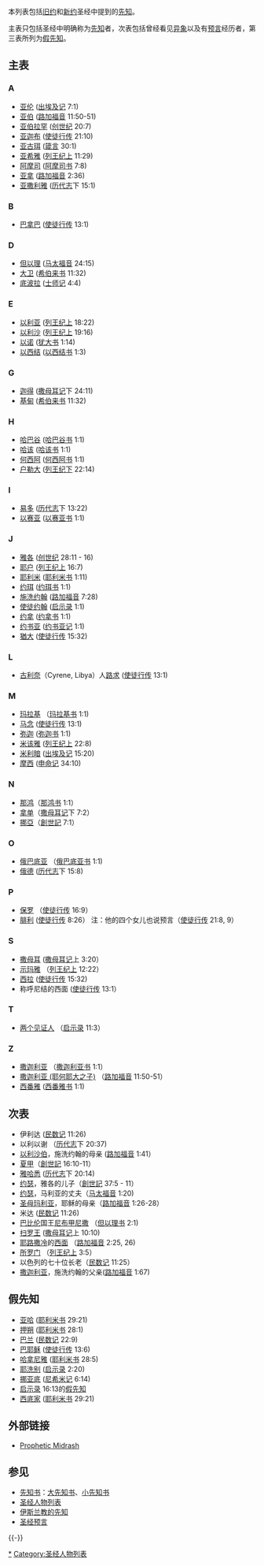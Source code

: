 本列表包括[[旧约|旧约]]和[[新约|新约]]圣经中提到的[[先知|先知]]。

主表只包括圣经中明确称为[[先知|先知]]者，次表包括曾经看见[[异象|异象]]以及有[[圣经预言|预言]]经历者，第三表所列为[[假先知|假先知]]。

==主表==
===A===
*[[亚伦|亚伦]] ([[出埃及记|出埃及记]] 7:1)
*[[亚伯|亚伯]] ([[路加福音|路加福音]] 11:50-51)
*[[亚伯拉罕|亚伯拉罕]] ([[创世纪|创世纪]] 20:7)
*[[亚迦布|亚迦布]] ([[使徒行传|使徒行传]] 21:10)
*[[亚古珥|亚古珥]] ([[箴言|箴言]] 30:1)
*[[亚希雅|亚希雅]] ([[列王纪上|列王纪上]] 11:29)
*[[阿摩司|阿摩司]] ([[阿摩司书|阿摩司书]] 7:8)
*[[亚拿|亚拿]] ([[路加福音|路加福音]] 2:36)
*[[亚撒利雅|亚撒利雅]] ([[历代志|历代志]]下 15:1)

===B===
*[[巴拿巴|巴拿巴]] ([[使徒行传|使徒行传]] 13:1)
===D===
*[[但以理|但以理]] ([[马太福音|马太福音]] 24:15)
*[[大卫|大卫]] ([[希伯来书|希伯来书]] 11:32)
*[[底波拉|底波拉]] ([[士师记|士师记]] 4:4)

===E===
*[[以利亚|以利亚]] ([[列王纪上|列王纪上]] 18:22)
*[[以利沙|以利沙]] ([[列王纪上|列王纪上]] 19:16)
*[[以诺|以诺]] ([[犹大书|犹大书]] 1:14)
*[[以西结|以西结]] ([[以西结书|以西结书]] 1:3)
===G===
*[[迦得|迦得]] ([[撒母耳记|撒母耳记]]下 24:11)
*[[基甸|基甸]] ([[希伯来书|希伯来书]] 11:32)

===H===
*[[哈巴谷书|哈巴谷]] ([[哈巴谷书|哈巴谷书]] 1:1)
*[[哈该|哈该]] ([[哈该书|哈该书]] 1:1)
*[[何西阿|何西阿]] ([[何西阿书|何西阿书]] 1:1)
*[[户勒大|户勒大]] ([[列王纪下|列王纪下]] 22:14)

===I===
*[[易多|易多]] ([[历代志|历代志]]下 13:22)
*[[以赛亚|以赛亚]] ([[以赛亚书|以赛亚书]] 1:1)
===J===
*[[雅各|雅各]] ([[创世纪|创世纪]] 28:11 - 16)
*[[耶户|耶户]] ([[列王纪上|列王纪上]] 16:7)
*[[耶利米|耶利米]] ([[耶利米书|耶利米书]] 1:11)
*[[约珥|约珥]] ([[约珥书|约珥书]] 1:1)
*[[施洗约翰|施洗约翰]] ([[路加福音|路加福音]] 7:28)
*[[使徒约翰|使徒约翰]] ([[启示录|启示录]] 1:1)
*[[约拿|约拿]] ([[约拿书|约拿书]] 1:1)
*[[约书亚|约书亚]] ([[约书亚记|约书亚记]] 1:1)
*[[猶大|猶大]] ([[使徒行传|使徒行传]] 15:32)

===L===
*[[古利奈|古利奈]]（Cyrene, Libya）人[[路求|路求]] ([[使徒行传|使徒行传]] 13:1)
===M===
*[[玛拉基|玛拉基]] （[[玛拉基书|玛拉基书]] 1:1)
*[[马念|马念]] ([[使徒行传|使徒行传]] 13:1)
*[[弥迦|弥迦]] ([[弥迦书|弥迦书]] 1:1)
*[[米该雅|米该雅]] ([[列王纪上|列王纪上]] 22:8)
*[[米利暗|米利暗]] ([[出埃及记|出埃及记]] 15:20)
*[[摩西|摩西]] ([[申命记|申命记]] 34:10)
===N===
*[[那鸿书|那鸿]]（[[那鸿书|那鸿书]] 1:1）
*[[拿单_(先知)|拿单]]（[[撒母耳记|撒母耳记]]下 7:2）
*[[挪亞|挪亞]]（[[創世記|創世記]] 7:1）

===O===
*[[俄巴底亚|俄巴底亚]] （[[俄巴底亚书|俄巴底亚书]] 1:1)
*[[俄德|俄德]] ([[历代志|历代志]]下 15:8)

===P===
*[[保罗|保罗]] （[[使徒行传|使徒行传]] 16:9）
*[[腓利|腓利]] ([[使徒行传|使徒行传]] 8:26） 注：他的四个女儿也说预言（[[使徒行传|使徒行传]] 21:8, 9）
===S===
*[[撒母耳|撒母耳]] ([[撒母耳记|撒母耳记]]上 3:20）
*[[示玛雅|示玛雅]] （[[列王纪上|列王纪上]] 12:22）
*[[西拉|西拉]] ([[使徒行传|使徒行传]] 15:32)
*称呼尼结的西面 ([[使徒行传|使徒行传]] 13:1）
===T===
*[[两个见证人|两个见证人]] （[[启示录|启示录]] 11:3）

===Z===
*[[撒迦利亚|撒迦利亚]] （[[撒迦利亚书|撒迦利亚书]] 1:1）
*[[撒迦利亚_(耶何耶大之子)|撒迦利亚 (耶何耶大之子)]] （[[路加福音|路加福音]] 11:50-51）
*[[西番雅|西番雅]] ([[西番雅书|西番雅书]] 1:1)

==次表==
*伊利达 ([[民数记|民数记]] 11:26)
*以利以谢 （[[历代志|历代志]]下 20:37)
*[[以利沙伯|以利沙伯]]，施洗约翰的母亲 ([[路加福音|路加福音]] 1:41）
*[[夏甲|夏甲]]（[[創世記|創世記]] 16:10-11）
*[[雅哈悉|雅哈悉]] ([[历代志|历代志]]下 20:14)
*[[约瑟_(旧约圣经)|约瑟]]，雅各的儿子（[[創世記|創世記]] 37:5 - 11）
*[[约瑟_(新约圣经)|约瑟]]，马利亚的丈夫（[[马太福音|马太福音]] 1:20)
*[[圣母玛利亚|圣母玛利亚]]，耶稣的母亲（[[路加福音|路加福音]] 1:26-28）
*米达 ([[民数记|民数记]] 11:26)
*[[巴比伦|巴比伦]]国王[[尼布甲尼撒|尼布甲尼撒]]   （[[但以理书|但以理书]] 2:1)
*[[扫罗王|扫罗王]] ([[撒母耳记|撒母耳记]]上 10:10)
*[[耶路撒冷|耶路撒冷]]的[[西面|西面]]  （[[路加福音|路加福音]] 2:25, 26)
*[[所罗门|所罗门]] （[[列王纪上|列王纪上]] 3:5）
*以色列的七十位长老（[[民数记|民数记]] 11:25）
*[[撒迦利亚_(祭司)|撒迦利亚]]，施洗约翰的父亲([[路加福音|路加福音]] 1:67)

== 假先知 ==
{{See also|假先知}}

* [[亚哈|亚哈]] ([[耶利米书|耶利米书]] 29:21)
* [[押朔|押朔]] ([[耶利米书|耶利米书]] 28:1)
* [[巴兰|巴兰]] ([[民数记|民数记]] 22:9)
* [[巴耶稣|巴耶稣]] ([[使徒行传|使徒行传]] 13:6)
* [[哈拿尼雅|哈拿尼雅]] ([[耶利米书|耶利米书]] 28:5)
* [[耶洗别|耶洗别]] ([[启示录|启示录]] 2:20)
* [[挪亚底|挪亚底]] ([[尼希米记|尼希米记]] 6:14)
* [[启示录|启示录]] 16:13的[[假先知|假先知]]  
* [[西底家|西底家]] ([[耶利米书|耶利米书]] 29:21)

==外部链接==
*[http://www.propheticmidrash.com/ Prophetic Midrash]{{Wayback|url=http://www.propheticmidrash.com/ |date=20190829090358 }}

== 参见 ==
* [[先知书|先知书]]：[[大先知书|大先知书]]、[[小先知书|小先知书]]
* [[圣经人物列表|圣经人物列表]]
* [[伊斯兰教的先知|伊斯兰教的先知]] 
* [[圣经预言|圣经预言]]

{{-}}
{{天主教聖人}}

[[Category:先知|*]]
[[Category:圣经人物列表|Category:圣经人物列表]]